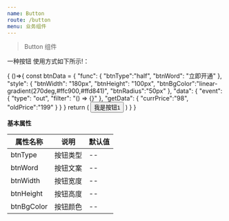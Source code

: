 ```yaml
---
name: Button
route: /button
menu: 业务组件
---
```


> Button 组件

一种按钮
使用方式如下所示!：



<Playground>
{
    ()=>{
        const btnData = {
            "func": {
                "btnType":"half",
                "btnWord": "立即开通"
            },
            "style": {
                "btnWidth": "180px",
                "btnHeight": "100px",
                "btnBgColor":"linear-gradient(270deg,#ffc900,#ffd841)",
                "btnRadius":"50px"
            },
            "data": {
                "event": {
                "type": "out",
                "filter": "() => {}"
                },
                "getData": {
                "currPrice":"98",
                "oldPrice":"199"
                }
            }
        }
        return (
            <Button {...btnData.func} {...btnData.style} {...btnData.data}>我是按钮1</Button>
        )
    }
}
</Playground>



**基本属性**

|属性名称|说明|默认值|
|--|--|--|
|btnType|按钮类型|--|
|btnWord|按钮文案|--|
|btnWidth|按钮宽度|--|
|btnHeight|按钮高度|--|
|btnBgColor|按钮颜色|--|
